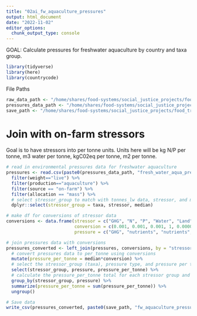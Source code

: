 ```yaml
---
title: "02ai_fw_aquaculture_pressures"
output: html_document
date: "2022-11-02"
editor_options: 
  chunk_output_type: console
---
```


GOAL: Calculate pressures for freshwater aquaculture by country and taxa group.
```r
library(tidyverse)
library(here)
library(countrycode)
```

File Paths
```r
raw_data_path <- "/home/shares/food-systems/social_justice_projects/food_trade_pressures/raw_data/"
pressures_data_path <- "/home/shares/food-systems/social_justice_projects/food_trade_pressures/raw_data/pressures/"
save_path <- "/home/shares/food-systems/social_justice_projects/food_trade_pressures/output_data/02b_fw_aquaculture_pressures/"
```

# Join with on-farm stressors
Goal is to have stressors into per tonne units. Units here will be kg N/P per tonne, m3 water per tonne, kgC02eq per tonne, m2 per tonne. 
```r
# read in environmental pressures data for freshwater aquaculture
pressures <- read.csv(paste0(pressures_data_path, "fresh_water_aqua_pressures_Jessica/SI_stressor_results_on_off_farm.csv")) %>%
  filter(weight=="live") %>%
  filter(production=="aquaculture") %>%
  filter(source == "on-farm") %>%
  filter(allocation == "mass") %>%
  # select stressor_group to match with tonnes_lw data, stressor, and median
  dplyr::select(stressor_group = taxa, stressor, median)

# make df for conversions of stressor data
conversions <- data.frame(stressor = c("GHG", "N", "P", "Water", "Land"),
                          conversion = c(0.001, 0.001, 0.001, 1, 0.000001),
                          pressure = c("GHG", "nutrients", "nutrients", "water", "disturbance"))

# join pressures data with conversions
pressures_converted <- left_join(pressures, conversions, by = "stressor") %>%
  # convert pressures data to per_tonne using conversions
  mutate(pressure_per_tonne = median*conversion) %>%
  # select the stressor_group (taxa), pressure type, and pressure per tonne
  select(stressor_group, pressure, pressure_per_tonne) %>%
  # calculate the pressure_per_tonne total for each stressor group and pressure
  group_by(stressor_group, pressure) %>%
  summarize(pressure_per_tonne = sum(pressure_per_tonne)) %>%
  ungroup()

# Save data
write_csv(pressures_converted, paste0(save_path, "fw_aquaculture_pressures_per_tonne.csv"))
```

